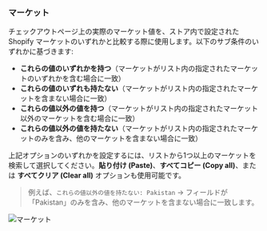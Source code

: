 ### マーケット

チェックアウトページ上の実際のマーケット値を、ストア内で設定された Shopify マーケットのいずれかと比較する際に使用します。以下のサブ条件のいずれかに基づきます:

- **これらの値のいずれかを持つ**（マーケットがリスト内の指定されたマーケットのいずれかを含む場合に一致）
- **これらの値のいずれも持たない**（マーケットがリスト内の指定されたマーケットを含まない場合に一致）
- **これらの値以外の値を持つ**（マーケットがリスト内の指定されたマーケット以外のマーケットを含む場合に一致）
- **これらの値以外の値を持たない**（マーケットがリスト内の指定されたマーケットのみを含み、他のマーケットを含まない場合に一致）

上記オプションのいずれかを設定するには、リストから1つ以上のマーケットを検索して選択してください。**貼り付け (Paste)**、**すべてコピー (Copy all)**、または **すべてクリア (Clear all)** オプションも使用可能です。

> 例えば、`これらの値以外の値を持たない: Pakistan` → フィールドが「Pakistan」のみを含み、他のマーケットを含まない場合に一致します。

<img src="/images/essentials/condition-sets/market.webp" alt="マーケット" />
